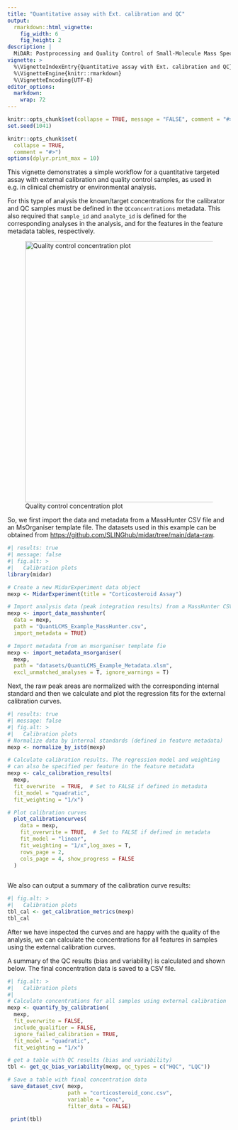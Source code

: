 ```yaml
---
title: "Quantitative assay with Ext. calibration and QC"
output: 
  rmarkdown::html_vignette:
    fig_width: 6
    fig_height: 2
description: |
  MiDAR: Postprocessing and Quality Control of Small-Molecule Mass Spectrometry Data 
vignette: >
  %\VignetteIndexEntry{Quantitative assay with Ext. calibration and QC}
  %\VignetteEngine{knitr::rmarkdown}
  %\VignetteEncoding{UTF-8}
editor_options: 
  markdown: 
    wrap: 72
---
```


```r
knitr::opts_chunk$set(collapse = TRUE, message = "FALSE", comment = "#>", out.width = "100%")
set.seed(1041)

knitr::opts_chunk$set(
  collapse = TRUE,
  comment = "#>")
options(dplyr.print_max = 10)
```

This vignette demonstrates a simple workflow for a quantitative targeted
assay with external calibration and quality control samples, as used in
e.g. in clinical chemistry or environmental analysis.

For this type of analysis the known/target concentrations for the
calibrator and QC samples must be defined in the `QCconcentrations`
metadata. This also required that `sample_id` and `analyte_id` is
defined for the corresponding analyses in the analysis, and for the
features in the feature metadata tables, respectively.

![Quality control concentration plot](images/qcconc.jpg){width="588"}

So, we first import the data and metadata from a MassHunter CSV file and
an MsOrganiser template file. The datasets used in this example can be
obtained from <https://github.com/SLINGhub/midar/tree/main/data-raw>.

```r
#| results: true 
#| message: false
#| fig.alt: >
#|   Calibration plots
library(midar)

# Create a new MidarExperiment data object
mexp <- MidarExperiment(title = "Corticosteroid Assay")

# Import analysis data (peak integration results) from a MassHunter CSV file
mexp <- import_data_masshunter(
  data = mexp,
  path = "QuantLCMS_Example_MassHunter.csv",
  import_metadata = TRUE)

# Import metadata from an msorganiser template fie
mexp <- import_metadata_msorganiser(
  mexp,
  path = "datasets/QuantLCMS_Example_Metadata.xlsm",
  excl_unmatched_analyses = T, ignore_warnings = T)
```

Next, the raw peak areas are normalized with the corresponding internal
standard and then we calculate and plot the regression fits for the
external calibration curves.

```r
#| results: true 
#| message: false
#| fig.alt: >
#|   Calibration plots
# Normalize data by internal standards (defined in feature metadata)
mexp <- normalize_by_istd(mexp)

# Calculate calibration results. The regression model and weighting 
# can also be specified per feature in the feature metadata
mexp <- calc_calibration_results(
  mexp, 
  fit_overwrite  = TRUE,  # Set to FALSE if defined in metadata
  fit_model = "quadratic", 
  fit_weighting = "1/x")

# Plot calibration curves
  plot_calibrationcurves(
    data = mexp,
    fit_overwrite = TRUE,  # Set to FALSE if defined in metadata
    fit_model = "linear",
    fit_weighting = "1/x",log_axes = T,
    rows_page = 2,
    cols_page = 4, show_progress = FALSE
  )
  
```

We also can output a summary of the calibration curve results:

```r
#| fig.alt: >
#|   Calibration plots
tbl_cal <- get_calibration_metrics(mexp)
tbl_cal
```

After we have inspected the curves and are happy with the quality of the
analysis, we can calculate the concentrations for all features in
samples using the external calibration curves.

A summary of the QC results (bias and variability) is calculated and
shown below. The final concentration data is saved to a CSV file.

```r
#| fig.alt: >
#|   Calibration plots
#|   
# Calculate concentrations for all samples using external calibration
mexp <- quantify_by_calibration(
  mexp,
  fit_overwrite = FALSE,
  include_qualifier = FALSE,
  ignore_failed_calibration = TRUE,
  fit_model = "quadratic",
  fit_weighting = "1/x")

# get a table with QC results (bias and variability)
tbl <- get_qc_bias_variability(mexp, qc_types = c("HQC", "LQC"))

# Save a table with final concentration data
 save_dataset_csv( mexp, 
                   path = "corticosteroid_conc.csv", 
                   variable = "conc", 
                   filter_data = FALSE)
 
 print(tbl)
```
